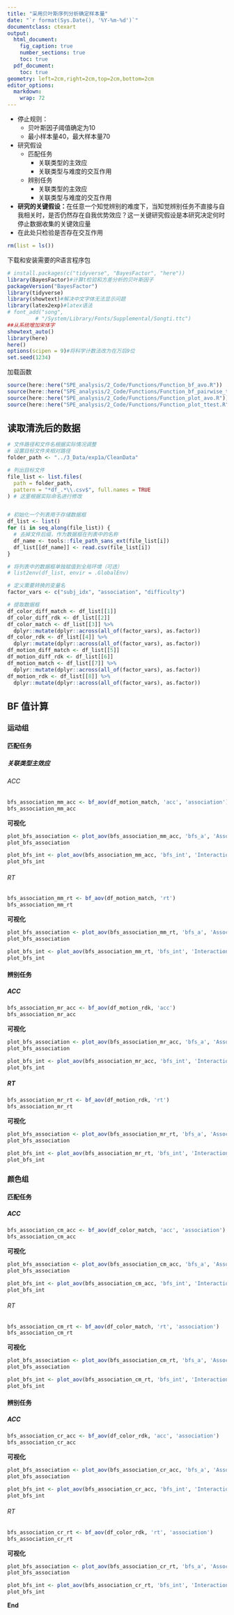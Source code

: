 ```yaml
---
title: "采用贝叶斯序列分析确定样本量"
date: "`r format(Sys.Date(), '%Y-%m-%d')`"
documentclass: ctexart
output:
  html_document:
    fig_caption: true
    number_sections: true
    toc: true
  pdf_document:
    toc: true
geometry: left=2cm,right=2cm,top=2cm,bottom=2cm
editor_options:
  markdown:
    wrap: 72
---
```


-   停止规则：
    -   贝叶斯因子阈值确定为10
    -   最小样本量40，最大样本量70
-   研究假设
    -   匹配任务
        -   关联类型的主效应
        -   关联类型与难度的交互作用
    -   辨别任务
        -   关联类型的主效应
        -   关联类型与难度的交互作用
-   **研究的关键假设：**在任意一个知觉辨别的难度下，当知觉辨别任务不直接与自我相关时，是否仍然存在自我优势效应？这一关键研究假设是本研究决定何时停止数据收集的关键效应量
-   在此处只检验是否存在交互作用


```r
rm(list = ls())
```

下载和安装需要的R语言程序包

```r
# install.packages(c("tidyverse", "BayesFactor", "here"))
library(BayesFactor)#计算t检验和方差分析的贝叶斯因子
packageVersion("BayesFactor")
library(tidyverse)
library(showtext)#解决中文字体无法显示问题
library(latex2exp)#latex语法
# font_add("song", 
         # "/System/Library/Fonts/Supplemental/Songti.ttc")
##从系统增加宋体字
showtext_auto()
library(here)
here()
options(scipen = 9)#将科学计数法改为在万后9位
set.seed(1234)
```

加载函数

```r
source(here::here("SPE_analysis/2_Code/Functions/Function_bf_avo.R"))
source(here::here("SPE_analysis/2_Code/Functions/Function_bf_pairwise_tests.R"))
source(here::here("SPE_analysis/2_Code/Functions/Function_plot_avo.R"))
source(here::here("SPE_analysis/2_Code/Functions/Function_plot_ttest.R"))
```

## 读取清洗后的数据

```r
# 文件路径和文件名根据实际情况调整
# 设置目标文件夹相对路径
folder_path <- "../3_Data/exp1a/CleanData"

# 列出目标文件
file_list <- list.files(
  path = folder_path,
  pattern = "*df_.*\\.csv$", full.names = TRUE
) # 这里根据实际命名进行修改


# 初始化一个列表用于存储数据框
df_list <- list()
for (i in seq_along(file_list)) {
  # 去掉文件后缀，作为数据框在列表中的名称
  df_name <- tools::file_path_sans_ext(file_list[i])
  df_list[[df_name]] <- read.csv(file_list[i])
}

# 将列表中的数据框单独赋值到全局环境（可选）
# list2env(df_list, envir = .GlobalEnv)

# 定义需要转换的变量名
factor_vars <- c("subj_idx", "association", "difficulty")

# 提取数据框
df_color_diff_match <- df_list[[1]] 
df_color_diff_rdk <- df_list[[2]] 
df_color_match <- df_list[[3]] %>% 
  dplyr::mutate(dplyr::across(all_of(factor_vars), as.factor))
df_color_rdk <- df_list[[4]] %>% 
  dplyr::mutate(dplyr::across(all_of(factor_vars), as.factor))
df_motion_diff_match <- df_list[[5]]
df_motion_diff_rdk <- df_list[[6]]
df_motion_match <- df_list[[7]] %>% 
  dplyr::mutate(dplyr::across(all_of(factor_vars), as.factor))
df_motion_rdk <- df_list[[8]] %>% 
  dplyr::mutate(dplyr::across(all_of(factor_vars), as.factor))
```


## BF 值计算

### 运动组

#### 匹配任务

##### 关联类型主效应

###### ACC

```r
bfs_association_mm_acc <- bf_aov(df_motion_match, 'acc', 'association')
bfs_association_mm_acc
```

**可视化**

```r
plot_bfs_association <- plot_aov(bfs_association_mm_acc, 'bfs_a', 'Association effect: motion match task(ACC)')
plot_bfs_association

plot_bfs_int <- plot_aov(bfs_association_mm_acc, 'bfs_int', 'Interaction: motion match task(ACC)')
plot_bfs_int
```

###### RT

```r
bfs_association_mm_rt <- bf_aov(df_motion_match, 'rt')
bfs_association_mm_rt
```

**可视化**

```r
plot_bfs_association <- plot_aov(bfs_association_mm_rt, 'bfs_a', 'Association effect: motion match task(RT)')
plot_bfs_association

plot_bfs_int <- plot_aov(bfs_association_mm_rt, 'bfs_int', 'Interaction: motion match task(RT)')
plot_bfs_int
```


#### 辨别任务

##### ACC

```r
bfs_association_mr_acc <- bf_aov(df_motion_rdk, 'acc')
bfs_association_mr_acc
```

**可视化**

```r
plot_bfs_association <- plot_aov(bfs_association_mr_acc, 'bfs_a', 'Association effect: motion rdk task(ACC)')
plot_bfs_association

plot_bfs_int <- plot_aov(bfs_association_mr_acc, 'bfs_int', 'Interaction: motion rdk task(ACC)')
plot_bfs_int
```

##### RT

```r
bfs_association_mr_rt <- bf_aov(df_motion_rdk, 'rt')
bfs_association_mr_rt
```

**可视化**

```r
plot_bfs_association <- plot_aov(bfs_association_mr_rt, 'bfs_a', 'Association effect: motion rdk task(RT)')
plot_bfs_association

plot_bfs_int <- plot_aov(bfs_association_mr_rt, 'bfs_int', 'Interaction: motion rdk task(RT)')
plot_bfs_int
```


### 颜色组

#### 匹配任务

##### ACC

```r
bfs_association_cm_acc <- bf_aov(df_color_match, 'acc', 'association')
bfs_association_cm_acc
```

**可视化**

```r
plot_bfs_association <- plot_aov(bfs_association_cm_acc, 'bfs_a', 'Association effect: color match task(ACC)')
plot_bfs_association

plot_bfs_int <- plot_aov(bfs_association_cm_acc, 'bfs_int', 'Interaction: color match task(ACC)')
plot_bfs_int
```

###### RT

```r
bfs_association_cm_rt <- bf_aov(df_color_match, 'rt', 'association')
bfs_association_cm_rt
```

**可视化**

```r
plot_bfs_association <- plot_aov(bfs_association_cm_rt, 'bfs_a', 'Association effect: color match trial(RT)')
plot_bfs_association

plot_bfs_int <- plot_aov(bfs_association_cm_rt, 'bfs_int', 'Interaction: color match trial(RT)')
plot_bfs_int
```


#### 辨别任务

##### ACC

```r
bfs_association_cr_acc <- bf_aov(df_color_rdk, 'acc', 'association')
bfs_association_cr_acc
```

**可视化**

```r
plot_bfs_association <- plot_aov(bfs_association_cr_acc, 'bfs_a', 'Association effect: color rdk task(ACC)')
plot_bfs_association

plot_bfs_int <- plot_aov(bfs_association_cr_acc, 'bfs_int', 'Interaction: color rdk task(ACC)')
plot_bfs_int
```

###### RT

```r
bfs_association_cr_rt <- bf_aov(df_color_rdk, 'rt', 'association')
bfs_association_cr_rt
```

**可视化**

```r
plot_bfs_association <- plot_aov(bfs_association_cr_rt, 'bfs_a', 'Association effect: color rdk task(RT)')
plot_bfs_association

plot_bfs_int <- plot_aov(bfs_association_cr_rt, 'bfs_int', 'Interaction: color rdk task(RT)')
plot_bfs_int
```


**End**
